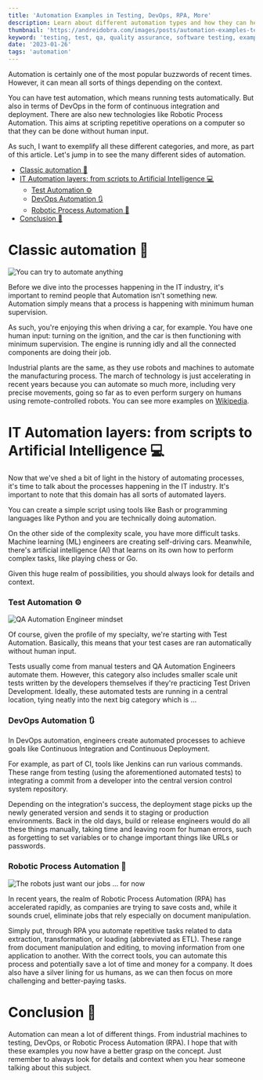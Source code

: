 ```yaml
---
title: 'Automation Examples in Testing, DevOps, RPA, More'
description: Learn about different automation types and how they can help make your life easier
thumbnail: 'https://andreidobra.com/images/posts/automation-examples-test-devops-rpa/automation-examples-test-devops-rpa-header.png'
keyword: 'testing, test, qa, quality assurance, software testing, examples, automation, test automation, rpa, devops'
date: '2023-01-26'
tags: 'automation'
---
```


Automation is certainly one of the most popular buzzwords of recent times. However, it can mean all sorts of things depending on the context.

You can have test automation, which means running tests automatically. But also in terms of DevOps in the form of continuous integration and deployment. There are also new technologies like Robotic Process Automation. This aims at scripting repetitive operations on a computer so that they can be done without human input.

As such, I want to exemplify all these different categories, and more, as part of this article. Let's jump in to see the many different sides of automation.

- [Classic automation 🚗](#classic-automation-)
- [IT Automation layers: from scripts to Artificial Intelligence 💻](#it-automation-layers-from-scripts-to-artificial-intelligence-)
  - [Test Automation ⚙](#test-automation-)
  - [DevOps Automation 🔃](#devops-automation-)
  - [Robotic Process Automation 🤖](#robotic-process-automation-)
- [Conclusion 🏁](#conclusion-)

# Classic automation 🚗

![You can try to automate anything](https://andreidobra.com/images/posts/automation-examples-test-devops-rpa/automate-all-the-things-automation-meme.jpeg)

Before we dive into the processes happening in the IT industry, it's important to remind people that Automation isn't something new. Automation simply means that a process is happening with minimum human supervision.

As such, you're enjoying this when driving a car, for example. You have one human input: turning on the ignition, and the car is then functioning with minimum supervision. The engine is running idly and all the connected components are doing their job.

Industrial plants are the same, as they use robots and machines to automate the manufacturing process. The march of technology is just accelerating in recent years because you can automate so much more, including very precise movements, going so far as to even perform surgery on humans using remote-controlled robots. You can see more examples on [Wikipedia](https://en.wikipedia.org/wiki/Automation).

# IT Automation layers: from scripts to Artificial Intelligence 💻

Now that we've shed a bit of light in the history of automating processes, it's time to talk about the processes happening in the IT industry. It's important to note that this domain has all sorts of automated layers.

You can create a simple script using tools like Bash or programming languages like Python and you are technically doing automation.

On the other side of the complexity scale, you have more difficult tasks. Machine learning (ML) engineers are creating self-driving cars. Meanwhile, there's artificial intelligence (Al) that learns on its own how to perform complex tasks, like playing chess or Go.

Given this huge realm of possibilities, you should always look for details and context.

### Test Automation ⚙

![QA Automation Engineer mindset](https://andreidobra.com/images/posts/automation-examples-test-devops-rpa/qa-automation-engineer-mindset-automation-meme02.jpg)

Of course, given the profile of my specialty, we're starting with Test Automation. Basically, this means that your test cases are ran automatically without human input.

Tests usually come from manual testers and QA Automation Engineers automate them. However, this category also includes smaller scale unit tests written by the developers themselves if they're practicing Test Driven Development. Ideally, these automated tests are running in a central location, tying neatly into the next big category which is ...

### DevOps Automation 🔃

In DevOps automation, engineers create automated processes to achieve goals like Continuous Integration and Continuous Deployment.

For example, as part of CI, tools like Jenkins can run various commands. These range from testing (using the aforementioned automated tests) to integrating a commit from a developer into the central version control system repository.

Depending on the integration's success, the deployment stage picks up the newly generated version and sends it to staging or production environments. Back in the old days, build or release engineers would do all these things manually, taking time and leaving room for human errors, such as forgetting to set variables or to change important things like URLs or passwords.

### Robotic Process Automation 🤖

![The robots just want our jobs ... for now](https://andreidobra.com/images/posts/automation-examples-test-devops-rpa/rpa-robots-automation-meme03.jpg)

In recent years, the realm of Robotic Process Automation (RPA) has accelerated rapidly, as companies are trying to save costs and, while it sounds cruel, eliminate jobs that rely especially on document manipulation.

Simply put, through RPA you automate repetitive tasks related to data extraction, transformation, or loading (abbreviated as ETL). These range from document manipulation and editing, to moving information from one application to another. With the correct tools, you can automate this process and potentially save a lot of time and money for a company. It does also have a silver lining for us humans, as we can then focus on more challenging and better-paying tasks.

# Conclusion 🏁

Automation can mean a lot of different things. From industrial machines to testing, DevOps, or Robotic Process Automation (RPA). I hope that with these examples you now have a better grasp on the concept. Just remember to always look for details and context when you hear someone talking about this subject.
